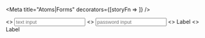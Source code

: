 
<Meta
  title="Atoms|Forms"
  decorators={[storyFn => <StorybookTheme storyFn={storyFn} />]}
/>

<Preview withToolbar isColumn>
  <Story name="Text Input">
    <>
      <Box as="form">
        <Input name="text-input" placeholder="text input" />
      </Box>
    </>
  </Story>
  <Story name="Password Input">
    <>
      <Box as="form">
        <Input
          type="password"
          name="password-input"
          placeholder="password input"
        />
      </Box>
    </>
  </Story>
  <Story name="Checkbox">
    <>
      <Box as="form">
        <Label>
          <Checkbox />
          Label
        </Label>
      </Box>
    </>
  </Story>
  <Story name="Label">
    <>
      <Box as="form">
        <Label>Label</Label>
      </Box>
    </>
  </Story>
</Preview>
